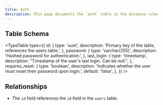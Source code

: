 ```yaml
---
title: Auth
description: This page documents the `auth` table in the database schema. The `auth` table stores authentication details such as passwords and last login timestamps for users.
---
```



## Table Schema

<TypeTable
  type={{
    id: {
      type: 'uuid',
      description: 'Primary key of the table, references the users table.',
    },
    password: {
      type: 'varchar(255)',
      description: 'Hashed password for authentication.',
    },
    last_login: {
      type: 'timestamp',
      description: "Timestamp of the user's last login. Can be null.",
    },
    requires_reset: {
      type: 'boolean',
      description:
        'Indicates whether the user must reset their password upon login.',
      default: 'false',
    },
  }}
/>

## Relationships

- The `id` field references the `id` field in the `users` table.

<Cards>
  <Card title="Go to Users Table" href="./users" />
</Cards>
